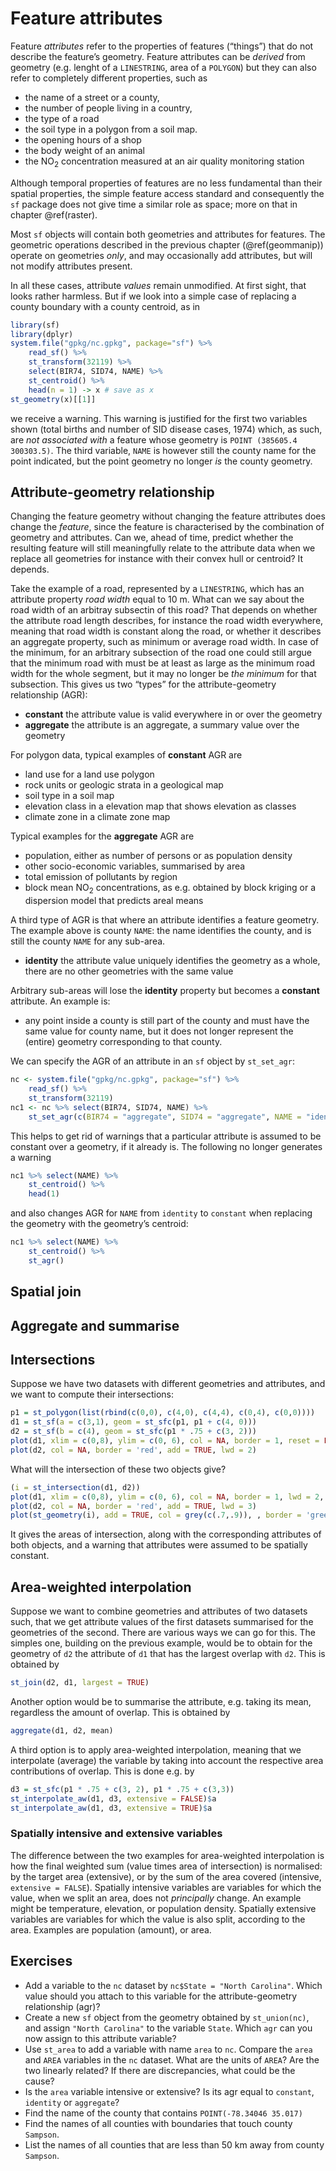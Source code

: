 # Feature attributes {#featureattributes}

Feature _attributes_ refer to the properties of features ("things")
that do not describe the feature's geometry. Feature attributes can
be _derived_ from geometry (e.g. lenght of a `LINESTRING`, area
of a `POLYGON`) but they can also refer to completely different
properties, such as 

* the name of a street or a county, 
* the number of people living in a country, 
* the type of a road
* the soil type in a polygon from a soil map.
* the opening hours of a shop
* the body weight of an animal
* the NO$_2$ concentration measured at an air quality monitoring station

Although temporal properties of features are no less fundamental
than their spatial properties, the simple feature access standard
and consequently the `sf` package does not give time a similar role
as space; more on that in chapter \@ref(raster).

Most `sf` objects will contain both geometries and attributes for
features. The geometric operations described in the previous chapter
(\@ref(geommanip)) operate on geometries _only_, and may occasionally
add attributes, but will not modify attributes present. 

In all these cases, attribute _values_ remain unmodified. At first
sight, that looks rather harmless. But if we look into a simple
case of replacing a county boundary with a county centroid, as in
```r
library(sf)
library(dplyr)
system.file("gpkg/nc.gpkg", package="sf") %>%
	read_sf() %>%
	st_transform(32119) %>%
	select(BIR74, SID74, NAME) %>%
	st_centroid() %>%
	head(n = 1) -> x # save as x
st_geometry(x)[[1]]
```
we receive a warning. This warning is justified for the first two
variables shown (total births and number of SID disease cases,
1974) which, as such, are _not associated with_ a feature whose
geometry is `POINT (385605.4 300303.5)`. The third variable,
`NAME` is however still the county name for the point indicated,
but the point geometry no longer _is_ the county geometry.

## Attribute-geometry relationship {#agr}

Changing the feature geometry without changing the feature attributes
does change the _feature_, since the feature is characterised by
the combination of geometry and attributes. Can we, ahead of time,
predict whether the resulting feature will still meaningfully relate
to the attribute data when we replace all geometries for instance
with their convex hull or centroid? It depends.

Take the example of a road, represented by a `LINESTRING`, which has
an attribute property _road width_ equal to 10 m. What can we say about
the road width of an arbitray subsectin of this road? That depends
on whether the attribute road length describes, for instance the
road width everywhere, meaning that road width is constant along the
road, or whether it describes an aggregate property, such as minimum
or average road width.  In case of the minimum, for an arbitrary
subsection of the road one could still argue that the minimum
road with must be at least as large as the minimum road width for
the whole segment, but it may no longer be _the minimum_ for that
subsection. This gives us two "types" for the attribute-geometry
relationship (AGR):

* **constant** the attribute value is valid everywhere in or over the geometry
* **aggregate** the attribute is an aggregate, a summary value over the geometry

For polygon data, typical examples of **constant** AGR are

* land use for a land use polygon
* rock units or geologic strata in a geological map
* soil type in a soil map
* elevation class in a elevation map that shows elevation as classes
* climate zone in a climate zone map

Typical examples for the **aggregate** AGR are

* population, either as number of persons or as population density
* other socio-economic variables, summarised by area
* total emission of pollutants by region
* block mean NO$_2$ concentrations, as e.g. obtained by block kriging or a dispersion model that predicts areal means

A third type of AGR is that where an attribute identifies a feature
geometry. The example above is county `NAME`: the name identifies
the county, and is still the county `NAME` for any sub-area. 

* **identity** the attribute value uniquely identifies the geometry as a whole, there are no other geometries with the same value

Arbitrary sub-areas will lose the **identity** property but becomes
a **constant** attribute. An example is:

* any point inside a county is still part of the county and must have the same value for county name, but it does not longer represent the (entire) geometry corresponding to that county.

We can specify the AGR of an attribute in an `sf` object by `st_set_agr`:
```r
nc <- system.file("gpkg/nc.gpkg", package="sf") %>%
	read_sf() %>%
	st_transform(32119)
nc1 <- nc %>% select(BIR74, SID74, NAME) %>%
	st_set_agr(c(BIR74 = "aggregate", SID74 = "aggregate", NAME = "identity"))
```
This helps to get rid of warnings that a particular attribute is assumed to be constant over a geometry, if it already is. The following no longer generates a warning
```r
nc1 %>% select(NAME) %>%
	st_centroid() %>%
	head(1)
```
and also changes AGR for `NAME` from `identity` to `constant` when replacing the geometry with the geometry's centroid:
```r
nc1 %>% select(NAME) %>%
	st_centroid() %>% 
	st_agr()
```

## Spatial join

## Aggregate and summarise

## Intersections

Suppose we have two datasets with different geometries and attributes, and we want to compute their
intersections:
```r
p1 = st_polygon(list(rbind(c(0,0), c(4,0), c(4,4), c(0,4), c(0,0))))
d1 = st_sf(a = c(3,1), geom = st_sfc(p1, p1 + c(4, 0)))
d2 = st_sf(b = c(4), geom = st_sfc(p1 * .75 + c(3, 2)))
plot(d1, xlim = c(0,8), ylim = c(0, 6), col = NA, border = 1, reset = FALSE)
plot(d2, col = NA, border = 'red', add = TRUE, lwd = 2)
```
What will the intersection of these two objects give?
```r
(i = st_intersection(d1, d2))
plot(d1, xlim = c(0,8), ylim = c(0, 6), col = NA, border = 1, lwd = 2, reset = FALSE)
plot(d2, col = NA, border = 'red', add = TRUE, lwd = 3)
plot(st_geometry(i), add = TRUE, col = grey(c(.7,.9)), , border = 'green', lwd = 1)
```
It gives the areas of intersection, along with the corresponding attributes of both objects, and a warning that attributes were assumed to be spatially constant.

## Area-weighted interpolation

Suppose we want to combine geometries and attributes of two datasets such, that we get attribute values of the first datasets summarised for the geometries of the second. There are various ways we can go for this. The simples one, building on the previous example, would be to obtain for the geometry of `d2` the attribute of `d1` that has the largest overlap with `d2`. This is obtained by
```r
st_join(d2, d1, largest = TRUE)
```

Another option would be to summarise the attribute, e.g. taking its mean, regardless the amount of overlap. This is obtained by
```r
aggregate(d1, d2, mean)
```

A third option is to apply area-weighted interpolation, meaning that we interpolate (average) the variable by taking into account the respective area contributions of overlap. This is done e.g. by
```r
d3 = st_sfc(p1 * .75 + c(3, 2), p1 * .75 + c(3,3))
st_interpolate_aw(d1, d3, extensive = FALSE)$a
st_interpolate_aw(d1, d3, extensive = TRUE)$a
```

### Spatially intensive and extensive variables

The difference between the two examples for area-weighted interpolation is how the final weighted sum (value times area of intersection) is normalised: by the target area (extensive), or by the sum of the area covered (intensive, `extensive = FALSE`). Spatially intensive variables are variables for which the value, when we split an area, does not _principally_ change. An example might be temperature, elevation, or population density. Spatially extensive variables are variables for which the value is also split, according to the area. Examples are population (amount), or area.

## Exercises

* Add a variable to the `nc` dataset by `nc$State = "North Carolina"`. Which value should you attach to this variable for the attribute-geometry relationship (agr)?
* Create a new `sf` object from the geometry obtained by `st_union(nc)`, and assign `"North Carolina"` to the variable `State`. Which `agr` can you now assign to this attribute variable?
* Use `st_area` to add a variable with name `area` to `nc`. Compare the `area` and `AREA` variables in the `nc` dataset. What are the units of `AREA`? Are the two linearly related? If there are discrepancies, what could be the cause?
* Is the `area` variable intensive or extensive? Is its agr equal to `constant`, `identity` or `aggregate`?
* Find the name of the county that contains `POINT(-78.34046 35.017)`
* Find the names of all counties with boundaries that touch county `Sampson`.
* List the names of all counties that are less than 50 km away from county `Sampson`.
